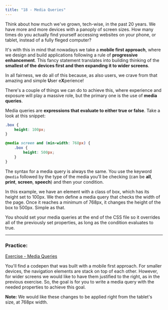 ```yaml
---
title: "18 - Media Queries"
---
```


Think about how much we've grown, tech-wise, in the past 20 years. We have more and more devices with a panoply of screen sizes. How many times do you actually find yourself accessing websites on your phone, or tablet, instead of a fully fleged computer?

It's with this in mind that nowadays we take a **mobile first approach**, where we design and build applications following a rule of **progressive enhancement**. This fancy statement translates into building thinking of the **smallest of the devices first and then expanding it to wider screens**.

In all fairness, we do all of this because, as also users, we crave from that amazing and simple **U**ser e**X**perience!

There's a couple of things we can do to achieve this, where experience and exposure will play a massive role, but the primary one is the use of **media queries**.

Media queries are **expressions that evaluate to either true or false**. Take a look at this snippet:

```css
.box {
	height: 100px;
}

@media screen and (min-width: 768px) {
	.box {
		height: 500px;
	}
}
```

The syntax for a media query is always the same. You use the keyword `@media` followed by the type of the media you'll be checking (can be **all**, **print**, **screen**, **speech**) and then your condition.

In this example, we have an element with a class of box, which has its height set to 100px. We then define a media query that checks the width of the page. Once it reaches a minimum of 768px, it changes the height of the box to 500px. Simple as that.

You should set your media queries at the end of the CSS file so it overrides all of the previously set properties, as long as the condition evaluates to true.

---

### Practice:

[Exercise - Media Queries](https://codepen.io/pen/?template=NWgrPqO)

You'll find a codepen that was built with a mobile first approach. For smaller devices, the navigation elements are stack on top of each other. However, for wider screens we would like to have them justified to the right, as in the previous exercise. So, the goal is for you to write a media query with the needed properties to achieve this goal.

**Note:** We would like these changes to be applied right from the tablet's size, at 768px width.